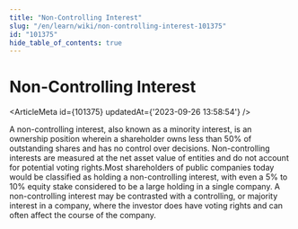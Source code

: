 ```yaml
---
title: "Non-Controlling Interest"
slug: "/en/learn/wiki/non-controlling-interest-101375"
id: "101375"
hide_table_of_contents: true
---
```



# Non-Controlling Interest

<ArticleMeta id={101375} updatedAt={'2023-09-26 13:58:54'} />
<div className='border-solid border-b border-t-0 my-4 border-[var(--ifm-color-gray-300)]' />

A non-controlling interest, also known as a minority interest, is an ownership position wherein a shareholder owns less than 50% of outstanding shares and has no control over decisions. Non-controlling interests are measured at the net asset value of entities and do not account for potential voting rights.Most shareholders of public companies today would be classified as holding a non-controlling interest, with even a 5% to 10% equity stake considered to be a large holding in a single company. A non-controlling interest may be contrasted with a controlling, or majority interest in a company, where the investor does have voting rights and can often affect the course of the company.
